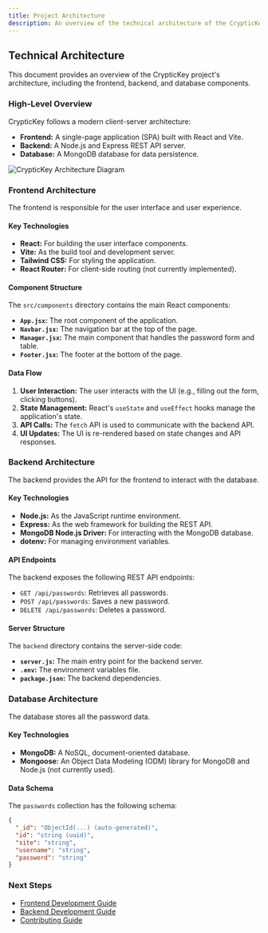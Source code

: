```yaml
---
title: Project Architecture
description: An overview of the technical architecture of the CrypticKey application.
---
```


## Technical Architecture

This document provides an overview of the CrypticKey project's architecture, including the frontend, backend, and database components.

### High-Level Overview

CrypticKey follows a modern client-server architecture:

- **Frontend:** A single-page application (SPA) built with React and Vite.
- **Backend:** A Node.js and Express REST API server.
- **Database:** A MongoDB database for data persistence.

![CrypticKey Architecture Diagram](/images/architecture.png)

### Frontend Architecture

The frontend is responsible for the user interface and user experience.

#### Key Technologies
- **React:** For building the user interface components.
- **Vite:** As the build tool and development server.
- **Tailwind CSS:** For styling the application.
- **React Router:** For client-side routing (not currently implemented).

#### Component Structure

The `src/components` directory contains the main React components:

- **`App.jsx`:** The root component of the application.
- **`Navbar.jsx`:** The navigation bar at the top of the page.
- **`Manager.jsx`:** The main component that handles the password form and table.
- **`Footer.jsx`:** The footer at the bottom of the page.

#### Data Flow

1.  **User Interaction:** The user interacts with the UI (e.g., filling out the form, clicking buttons).
2.  **State Management:** React's `useState` and `useEffect` hooks manage the application's state.
3.  **API Calls:** The `fetch` API is used to communicate with the backend API.
4.  **UI Updates:** The UI is re-rendered based on state changes and API responses.

### Backend Architecture

The backend provides the API for the frontend to interact with the database.

#### Key Technologies
- **Node.js:** As the JavaScript runtime environment.
- **Express:** As the web framework for building the REST API.
- **MongoDB Node.js Driver:** For interacting with the MongoDB database.
- **dotenv:** For managing environment variables.

#### API Endpoints

The backend exposes the following REST API endpoints:

-   `GET /api/passwords`: Retrieves all passwords.
-   `POST /api/passwords`: Saves a new password.
-   `DELETE /api/passwords`: Deletes a password.

#### Server Structure

The `backend` directory contains the server-side code:

-   **`server.js`:** The main entry point for the backend server.
-   **`.env`:** The environment variables file.
-   **`package.json`:** The backend dependencies.

### Database Architecture

The database stores all the password data.

#### Key Technologies
- **MongoDB:** A NoSQL, document-oriented database.
- **Mongoose:** An Object Data Modeling (ODM) library for MongoDB and Node.js (not currently used).

#### Data Schema

The `passwords` collection has the following schema:

```json
{
  "_id": "ObjectId(...) (auto-generated)",
  "id": "string (uuid)",
  "site": "string",
  "username": "string",
  "password": "string"
}
```

### Next Steps

-   [Frontend Development Guide](/development/frontend)
-   [Backend Development Guide](/development/backend)
-   [Contributing Guide](/development/contributing)
